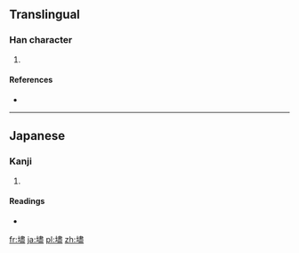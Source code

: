 ==Translingual==

===Han character===
{{Han char|rn=32|rad=土|as=14|sn=17|four=|canj=土中一廿 (GLMT)|ids=⿰[[土]][[盡]]}}

# {{defn|Han|sort=土14}}

====References====
* {{Han ref|kx=0241.211|hdz=10497.111|uh=58D7|ud=22743}}

----

==Japanese==

===Kanji===
{{ja-kanji|grade=|rs=土14}}

# {{defn|lang=ja|sort=土14}}

====Readings====
* {{ja-readings|on=|kun=[[まま]] (mama)}}

[[fr:壗]]
[[ja:壗]]
[[pl:壗]]
[[zh:壗]]